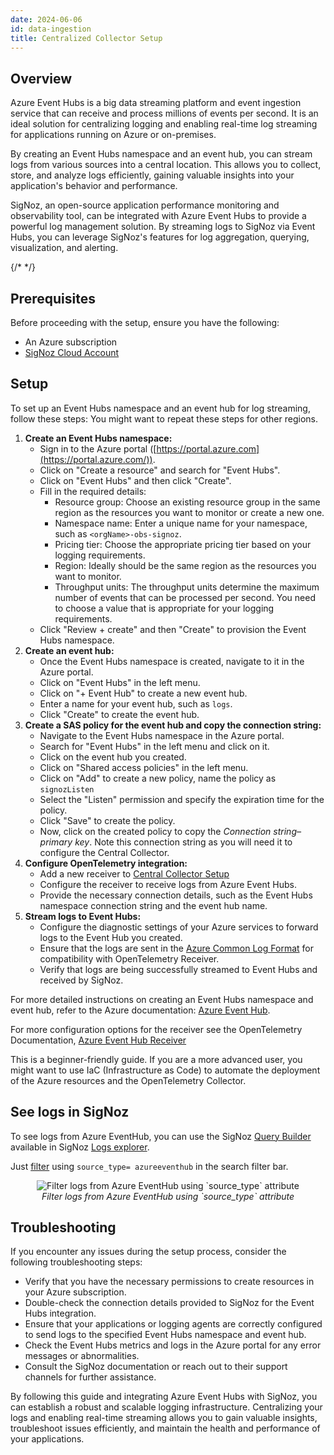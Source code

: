 ```yaml
---
date: 2024-06-06
id: data-ingestion
title: Centralized Collector Setup
---
```


## Overview

Azure Event Hubs is a big data streaming platform and event ingestion service that can receive and process millions of events per second. It is an ideal solution for centralizing logging and enabling real-time log streaming for applications running on Azure or on-premises.

By creating an Event Hubs namespace and an event hub, you can stream logs from various sources into a central location. This allows you to collect, store, and analyze logs efficiently, gaining valuable insights into your application's behavior and performance.

SigNoz, an open-source application performance monitoring and observability tool, can be integrated with Azure Event Hubs to provide a powerful log management solution. By streaming logs to SigNoz via Event Hubs, you can leverage SigNoz's features for log aggregation, querying, visualization, and alerting.

{/* <!-- To learn more about the general strategy for monitoring Azure resources, see [this documentation](../strategy). --> */}

## Prerequisites

Before proceeding with the setup, ensure you have the following:

- An Azure subscription
- [SigNoz Cloud Account](https://signoz.io/teams/)

## Setup

To set up an Event Hubs namespace and an event hub for log streaming, follow these steps: 
You might want to repeat these steps for other regions. 

1. **Create an Event Hubs namespace:**
    - Sign in to the Azure portal ([https://portal.azure.com](https://portal.azure.com/)).
    - Click on "Create a resource" and search for "Event Hubs".
    - Click on "Event Hubs" and then click "Create".
    - Fill in the required details:
        - Resource group: Choose an existing resource group in the same region as the resources you want to monitor or create a new one.
        - Namespace name: Enter a unique name for your namespace, such as `<orgName>-obs-signoz`.
        - Pricing tier: Choose the appropriate pricing tier based on your logging requirements.
        - Region: Ideally should be the same region as the resources you want to monitor.
        - Throughput units: The throughput units determine the maximum number of events that can be processed per second. You need to choose a value that is appropriate for your logging requirements.
    - Click "Review + create" and then "Create" to provision the Event Hubs namespace.
2. **Create an event hub:**
    - Once the Event Hubs namespace is created, navigate to it in the Azure portal.
    - Click on "Event Hubs" in the left menu.
    - Click on "+ Event Hub" to create a new event hub.
    - Enter a name for your event hub, such as `logs`.
    - Click "Create" to create the event hub.
3. **Create a SAS policy for the event hub and copy the connection string:**
    - Navigate to the Event Hubs namespace in the Azure portal.
    - Search for "Event Hubs" in the left menu and click on it.
    - Click on the event hub you created.
    - Click on "Shared access policies" in the left menu.
    - Click on "Add" to create a new policy, name the policy as `signozListen`
    - Select the "Listen" permission and specify the expiration time for the policy.
    - Click "Save" to create the policy.
    - Now, click on the created policy to copy the *Connection string–primary key*. Note this connection string as you will need it to configure the Central Collector.
3. **Configure OpenTelemetry integration:**
    - Add a new receiver to [Central Collector Setup](../collector-setup)
    - Configure the receiver to receive logs from Azure Event Hubs.
    - Provide the necessary connection details, such as the Event Hubs namespace connection string and the event hub name.
4. **Stream logs to Event Hubs:**
    - Configure the diagnostic settings of your Azure services to forward logs to the Event Hub you created.
    - Ensure that the logs are sent in the [Azure Common Log Format](https://learn.microsoft.com/en-us/azure/azure-monitor/essentials/resource-logs-schema) for compatibility with OpenTelemetry Receiver.
    - Verify that logs are being successfully streamed to Event Hubs and received by SigNoz.

For more detailed instructions on creating an Event Hubs namespace and event hub, refer to the Azure documentation: [Azure Event Hub](https://learn.microsoft.com/en-us/azure/event-hubs/event-hubs-create).

For more configuration options for the receiver see the OpenTelemetry Documentation, [Azure Event Hub Receiver](https://github.com/open-telemetry/opentelemetry-collector-contrib/tree/main/receiver/azureeventhubreceiver)  

<Admonition>
This is a beginner-friendly guide. If you are a more advanced user, you might want to use IaC (Infrastructure as Code) to automate the deployment of the Azure resources and the OpenTelemetry Collector.
</Admonition>

## See logs in SigNoz

To see logs from Azure EventHub, you can use the SigNoz [Query Builder](https://signoz.io/docs/userguide/query-builder/#logs-and-traces-query-builder
) available in SigNoz [Logs explorer](https://signoz.io/docs/product-features/logs-explorer/).

Just [filter](https://signoz.io/docs/userguide/query-builder/#filtering) using `source_type= azureeventhub` in the search filter bar.

<figure data-zoomable align="center">
  <img
    className="box-shadowed-image"
    src="/img/docs/azure-monitoring/azure-logs-query-builder.webp"
    alt="Filter logs from Azure EventHub using `source_type` attribute"
  />
  <figcaption>
    <i>Filter logs from Azure EventHub using `source_type` attribute</i>
  </figcaption>
</figure>


## Troubleshooting

If you encounter any issues during the setup process, consider the following troubleshooting steps:

- Verify that you have the necessary permissions to create resources in your Azure subscription.
- Double-check the connection details provided to SigNoz for the Event Hubs integration.
- Ensure that your applications or logging agents are correctly configured to send logs to the specified Event Hubs namespace and event hub.
- Check the Event Hubs metrics and logs in the Azure portal for any error messages or abnormalities.
- Consult the SigNoz documentation or reach out to their support channels for further assistance.

By following this guide and integrating Azure Event Hubs with SigNoz, you can establish a robust and scalable logging infrastructure. Centralizing your logs and enabling real-time streaming allows you to gain valuable insights, troubleshoot issues efficiently, and maintain the health and performance of your applications.